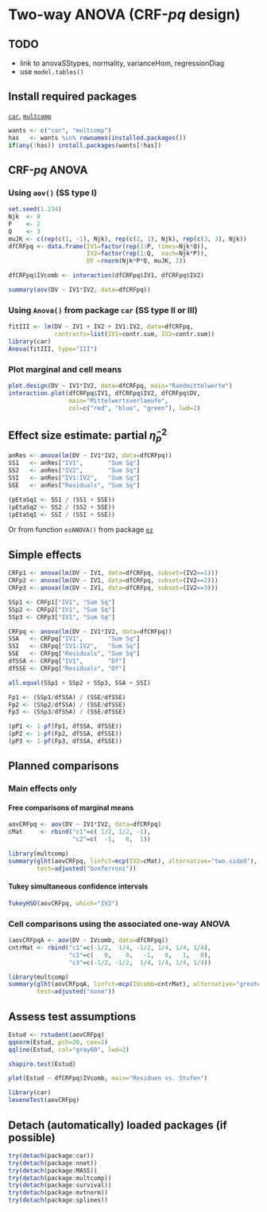 Two-way ANOVA (CRF-$pq$ design)
=========================

TODO
-------------------------

 - link to anovaSStypes, normality, varianceHom, regressionDiag
 - use `model.tables()`

Install required packages
-------------------------

[`car`](http://cran.r-project.org/package=car), [`multcomp`](http://cran.r-project.org/package=multcomp)

```r
wants <- c("car", "multcomp")
has   <- wants %in% rownames(installed.packages())
if(any(!has)) install.packages(wants[!has])
```

CRF-$pq$ ANOVA
-------------------------

### Using `aov()` (SS type I)

```r
set.seed(1.234)
Njk  <- 8
P    <- 2
Q    <- 3
muJK <- c(rep(c(1, -1), Njk), rep(c(2, 1), Njk), rep(c(3, 3), Njk))
dfCRFpq <- data.frame(IV1=factor(rep(1:P, times=Njk*Q)),
                      IV2=factor(rep(1:Q,  each=Njk*P)),
                      DV =rnorm(Njk*P*Q, muJK, 2))
```

```r
dfCRFpq$IVcomb <- interaction(dfCRFpq$IV1, dfCRFpq$IV2)
```

```r
summary(aov(DV ~ IV1*IV2, data=dfCRFpq))
```

### Using `Anova()` from package `car` (SS type II or III)

```r
fitIII <- lm(DV ~ IV1 + IV2 + IV1:IV2, data=dfCRFpq,
             contrasts=list(IV1=contr.sum, IV2=contr.sum))
library(car)
Anova(fitIII, type="III")
```

### Plot marginal and cell means

```r
plot.design(DV ~ IV1*IV2, data=dfCRFpq, main="Randmittelwerte")
interaction.plot(dfCRFpq$IV1, dfCRFpq$IV2, dfCRFpq$DV,
                 main="Mittelwertsverlaeufe",
                 col=c("red", "blue", "green"), lwd=2)
```

Effect size estimate: partial $\hat{\eta}_{p}^{2}$
-------------------------

```r
anRes <- anova(lm(DV ~ IV1*IV2, data=dfCRFpq))
SS1   <- anRes["IV1",       "Sum Sq"]
SS2   <- anRes["IV2",       "Sum Sq"]
SSI   <- anRes["IV1:IV2",   "Sum Sq"]
SSE   <- anRes["Residuals", "Sum Sq"]
```

```r
(pEtaSq1 <- SS1 / (SS1 + SSE))
(pEtaSq2 <- SS2 / (SS2 + SSE))
(pEtaSqI <- SSI / (SSI + SSE))
```

Or from function `ezANOVA()` from package [`ez`](http://cran.r-project.org/package=ez)

Simple effects
-------------------------

```r
CRFp1 <- anova(lm(DV ~ IV1, data=dfCRFpq, subset=(IV2==1)))
CRFp2 <- anova(lm(DV ~ IV1, data=dfCRFpq, subset=(IV2==2)))
CRFp3 <- anova(lm(DV ~ IV1, data=dfCRFpq, subset=(IV2==3)))
```

```r
SSp1 <- CRFp1["IV1", "Sum Sq"]
SSp2 <- CRFp2["IV1", "Sum Sq"]
SSp3 <- CRFp3["IV1", "Sum Sq"]
```

```r
CRFpq <- anova(lm(DV ~ IV1*IV2, data=dfCRFpq))
SSA   <- CRFpq["IV1",       "Sum Sq"]
SSI   <- CRFpq["IV1:IV2",   "Sum Sq"]
SSE   <- CRFpq["Residuals", "Sum Sq"]
dfSSA <- CRFpq["IV1",       "Df"]
dfSSE <- CRFpq["Residuals", "Df"]
```

```r
all.equal(SSp1 + SSp2 + SSp3, SSA + SSI)
```

```r
Fp1 <- (SSp1/dfSSA) / (SSE/dfSSE)
Fp2 <- (SSp2/dfSSA) / (SSE/dfSSE)
Fp3 <- (SSp3/dfSSA) / (SSE/dfSSE)
```

```r
(pP1 <- 1-pf(Fp1, dfSSA, dfSSE))
(pP2 <- 1-pf(Fp2, dfSSA, dfSSE))
(pP3 <- 1-pf(Fp3, dfSSA, dfSSE))
```

Planned comparisons
-------------------------

### Main effects only
#### Free comparisons of marginal means

```r
aovCRFpq <- aov(DV ~ IV1*IV2, data=dfCRFpq)
cMat     <- rbind("c1"=c( 1/2, 1/2, -1),
                  "c2"=c(  -1,   0,  1))

library(multcomp)
summary(glht(aovCRFpq, linfct=mcp(IV2=cMat), alternative="two.sided"),
        test=adjusted("bonferroni"))
```

#### Tukey simultaneous confidence intervals

```r
TukeyHSD(aovCRFpq, which="IV2")
```

### Cell comparisons using the associated one-way ANOVA

```r
(aovCRFpqA <- aov(DV ~ IVcomb, data=dfCRFpq))
cntrMat <- rbind("c1"=c(-1/2,  1/4, -1/2, 1/4, 1/4, 1/4),
                 "c2"=c(   0,    0,   -1,   0,   1,   0),
                 "c3"=c(-1/2, -1/2,  1/4, 1/4, 1/4, 1/4))
```

```r
library(multcomp)
summary(glht(aovCRFpqA, linfct=mcp(IVcomb=cntrMat), alternative="greater"),
        test=adjusted("none"))
```

Assess test assumptions
-------------------------

```r
Estud <- rstudent(aovCRFpq)
qqnorm(Estud, pch=20, cex=2)
qqline(Estud, col="gray60", lwd=2)
```

```r
shapiro.test(Estud)
```

```r
plot(Estud ~ dfCRFpq$IVcomb, main="Residuen vs. Stufen")
```

```r
library(car)
leveneTest(aovCRFpq)
```

Detach (automatically) loaded packages (if possible)
-------------------------

```r
try(detach(package:car))
try(detach(package:nnet))
try(detach(package:MASS))
try(detach(package:multcomp))
try(detach(package:survival))
try(detach(package:mvtnorm))
try(detach(package:splines))
```
